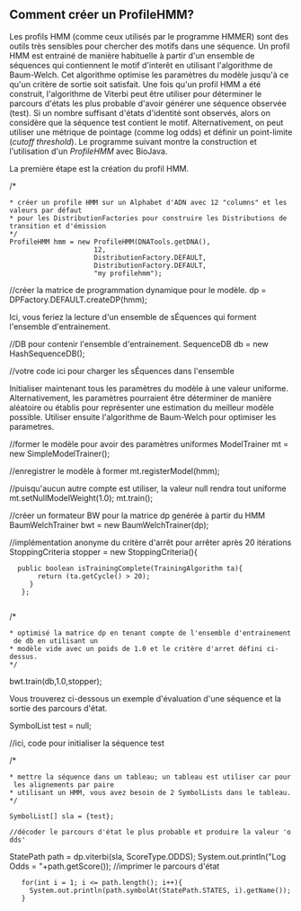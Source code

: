 == Comment créer un ProfileHMM? ==

Les profils HMM (comme ceux utilisés par le programme HMMER) sont des outils très sensibles pour chercher des motifs dans une séquence. Un profil HMM est entrainé de manière habituelle à partir d'un ensemble de séquences qui contiennent le motif d'interêt en utilisant l'algorithme de Baum-Welch. Cet algorithme optimise les paramètres du modèle jusqu'à ce qu'un critère de sortie soit satisfait. Une fois qu'un profil HMM a été construit, l'algorithme de Viterbi peut être utiliser pour déterminer le parcours d'états les plus probable d'avoir générer une séquence observée (test). Si un nombre suffisant d'états d'identité sont observés, alors on considère que la séquence test contient le motif. Alternativement, on peut utiliser une métrique de pointage (comme log odds) et définir un point-limite (''cutoff threshold''). Le programme suivant montre la construction et l'utilisation d'un ''ProfileHMM'' avec BioJava.

La première étape est la création du profil HMM.

<java>
/*
 * créer un profile HMM sur un Alphabet d'ADN avec 12 "columns" et les valeurs par défaut
 * pour les DistributionFactories pour construire les Distributions de transition et d'émission
 */
 ProfileHMM hmm = new ProfileHMM(DNATools.getDNA(),
                      12,
                      DistributionFactory.DEFAULT,
                      DistributionFactory.DEFAULT,
                      "my profilehmm");

//créer la matrice de programmation dynamique pour le modèle.
dp = DPFactory.DEFAULT.createDP(hmm);
</java>

Ici, vous feriez la lecture d'un ensemble de sÉquences qui forment l'ensemble d'entrainement.

<java>
//DB pour contenir l'ensemble d'entrainement.
SequenceDB db = new HashSequenceDB();
    
//votre code ici pour charger les sÉquences dans l'ensemble
</java>

Initialiser maintenant tous les paramètres du modèle à une valeur uniforme. Alternativement, les paramètres pourraient être déterminer de manière aléatoire ou établis pour représenter une estimation du meilleur modèle possible. Utiliser ensuite l'algorithme de Baum-Welch pour optimiser les parametres.

<java>
//former le modèle pour avoir des paramètres uniformes
ModelTrainer mt = new SimpleModelTrainer();
    
//enregistrer le modèle à former
mt.registerModel(hmm);

//puisqu'aucun autre compte est utiliser, la valeur null rendra tout uniforme
mt.setNullModelWeight(1.0);
mt.train();

//créer un formateur BW pour la matrice dp genérée à partir du HMM
BaumWelchTrainer bwt = new BaumWelchTrainer(dp);

//implémentation anonyme du critère d'arrêt pour arrêter après 20 itérations
StoppingCriteria stopper = new StoppingCriteria(){
   public boolean isTrainingComplete(TrainingAlgorithm ta){
        return (ta.getCycle() > 20);
      }
    };
    
/*
 * optimisé la matrice dp en tenant compte de l'ensemble d'entrainement de db en utilisant un
 * modèle vide avec un poids de 1.0 et le critère d'arret défini ci-dessus.
 */
bwt.train(db,1.0,stopper);
</java>

Vous trouverez ci-dessous un exemple d'évaluation d'une séquence et la sortie des parcours d'état.

<java>
SymbolList test = null;

//ici, code pour initialiser la séquence test
    
/*
 * mettre la séquence dans un tableau; un tableau est utiliser car pour les alignements par paire
 * utilisant un HMM, vous avez besoin de 2 SymbolLists dans le tableau.
 */
    
 SymbolList[] sla = {test};
    
 //décoder le parcours d'état le plus probable et produire la valeur 'odds'
StatePath path = dp.viterbi(sla, ScoreType.ODDS);
System.out.println("Log Odds = "+path.getScore());
//imprimer le parcours d'état
    for(int i = 1; i <= path.length(); i++){
      System.out.println(path.symbolAt(StatePath.STATES, i).getName());
    }
</java>